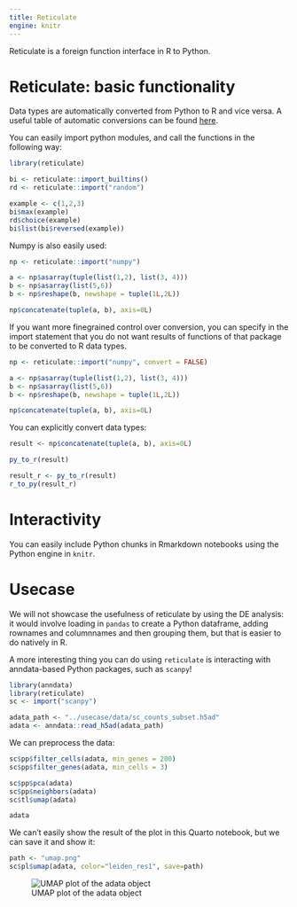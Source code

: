 ```yaml
---
title: Reticulate
engine: knitr
---
```


Reticulate is a foreign function interface in R to Python.

# Reticulate: basic functionality

Data types are automatically converted from Python to R and vice versa. A useful table of automatic conversions can be found [here](https://rstudio.github.io/reticulate/articles/calling_python.html#type-conversions). 


You can easily import python modules, and call the functions in the following way:
```r
library(reticulate)

bi <- reticulate::import_builtins()
rd <- reticulate::import("random")

example <- c(1,2,3)
bi$max(example)
rd$choice(example)
bi$list(bi$reversed(example))
```

Numpy is also easily used:
```r
np <- reticulate::import("numpy")

a <- np$asarray(tuple(list(1,2), list(3, 4)))
b <- np$asarray(list(5,6))
b <- np$reshape(b, newshape = tuple(1L,2L))

np$concatenate(tuple(a, b), axis=0L)
```

If you want more finegrained control over conversion, you can specify in the import statement that you do not want results of functions of that package to be converted to R data types.
```r
np <- reticulate::import("numpy", convert = FALSE)

a <- np$asarray(tuple(list(1,2), list(3, 4)))
b <- np$asarray(list(5,6))
b <- np$reshape(b, newshape = tuple(1L,2L))

np$concatenate(tuple(a, b), axis=0L)
```

You can explicitly convert data types:
```r
result <- np$concatenate(tuple(a, b), axis=0L)

py_to_r(result)

result_r <- py_to_r(result)
r_to_py(result_r)
```

# Interactivity
You can easily include Python chunks in Rmarkdown notebooks using the Python engine in `knitr`.

# Usecase
We will not showcase the usefulness of reticulate by using the DE analysis: it would involve loading in `pandas` to create a Python dataframe, adding rownames and columnnames and then grouping them, but that is easier to do natively in R.

A more interesting thing you can do using `reticulate` is interacting with anndata-based Python packages, such as `scanpy`! 

```r
library(anndata)
library(reticulate)
sc <- import("scanpy")

adata_path <- "../usecase/data/sc_counts_subset.h5ad"
adata <- anndata::read_h5ad(adata_path)
```

We can preprocess the data:
```r
sc$pp$filter_cells(adata, min_genes = 200)
sc$pp$filter_genes(adata, min_cells = 3)
```

```r
sc$pp$pca(adata)
sc$pp$neighbors(adata)
sc$tl$umap(adata)

adata
```

We can't easily show the result of the plot in this Quarto notebook, but we can save it and show it:

```r
path <- "umap.png"
sc$pl$umap(adata, color="leiden_res1", save=path)
```

![UMAP plot of the adata object](../../figuresumapumap.png){#fig-umap.png}